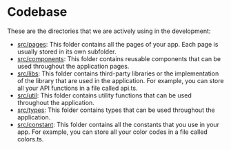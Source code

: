 
<Meta title="Docs Overview/Codebase Structure" />

# Codebase

These are the directories that we are actively using in the development:

-   [src/pages](https://github.com/jerensl/motionxy_dashboard_typescript/tree/main/src/pages):
    This folder contains all the pages of your app. Each page is usually stored in its own subfolder.
-   [src/components](https://github.com/jerensl/motionxy_dashboard_typescript/tree/main/src/components):
    This folder contains reusable components that can be used throughout the application pages.
-   [src/libs](https://github.com/jerensl/motionxy_dashboard_typescript/tree/main/src/libs):
    This folder contains third-party libraries or the implementation of the library that are used in the application. For example, you can store all your API functions in a file called api.ts.
-   [src/util](https://github.com/jerensl/motionxy_dashboard_typescript/tree/main/src/util):
    This folder contains utility functions that can be used throughout the application.
-   [src/types](https://github.com/jerensl/motionxy_dashboard_typescript/tree/main/src/types):
    This folder contains types that can be used throughout the application.
-   [src/constant](https://github.com/jerensl/motionxy_dashboard_typescript/tree/main/src/constant):
    This folder contains all the constants that you use in your app. For example, you can store all your color codes in a file called colors.ts.
